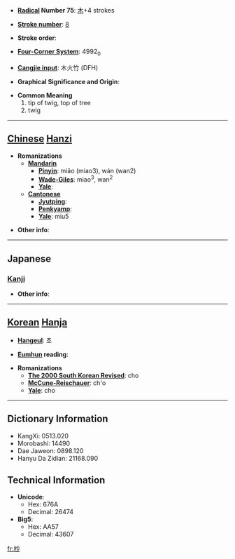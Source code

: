 * '''[[Wiktionary:Chinese radical index| Radical]] Number 75''': [[Wiktionary:Chinese radical index 木|木]]+4 strokes

* '''[[Wiktionary:Chinese total strokes index|Stroke number]]''': [[Wiktionary:Chinese total strokes index 8|8]]

* '''Stroke order''': 

* '''[[Wiktionary:Chinese four corner index|Four-Corner System]]''': 4992<sub>0</sub>

* '''[[Wiktionary:Chinese Cangjie index|Cangjie input]]''': 木火竹 (DFH)

* '''Graphical Significance and Origin''': 

* '''Common Meaning'''
*#tip of twig, top of tree
*# twig


----

== [[Chinese]] [[Hanzi]] ==

* '''Romanizations'''
** '''[[Mandarin]]'''
*** '''[[Pinyin]]''': miǎo (miao3), wán (wan2)
*** '''[[Wade-Giles]]''': miao<sup>3</sup>, wan<sup>2</sup>
*** '''[[Yale]]''': 
** '''[[Cantonese]]'''
*** '''[[Jyutping]]''':
*** '''[[Penkyamp]]''': 
*** '''[[Yale]]''': miu5

* '''Other info''': 

----

==Japanese==
===[[Kanji]]===
{{kanji|on readings=[[びょう]] (byō), [[しょう]] (shō)|kun readings=[[こずえ]] (kozue)}}

* '''Other info''':  

----

== [[Korean]] [[Hanja]] ==

* '''[[Hangeul]]''': 초

* '''[[Eumhun]] reading''': 

* '''Romanizations'''
** '''[[The 2000 South Korean Revised Romanization|The 2000 South Korean Revised]]''': cho
** '''[[McCune-Reischauer]]''': ch'o
** '''[[Yale]]''': cho

----

== Dictionary Information ==

* KangXi: 0513.020
* Morobashi: 14490
* Dae Jaweon: 0898.120
* Hanyu Da Zidian: 21168.090

== Technical Information ==

* '''Unicode''':
** Hex: 676A
** Decimal: 26474
* '''Big5''':
** Hex: AA57
** Decimal: 43607

[[fr:杪]]